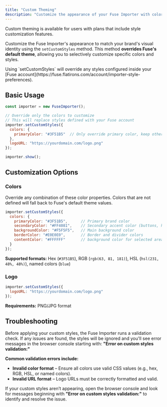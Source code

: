```yaml
---
title: "Custom Theming"
description: "Customize the appearance of your Fuse Importer with colors and logos."
---
```


<Note>
  Custom theming is available for users with plans that include style customization features.
</Note>

Customize the Fuse Importer's appearance to match your brand's visual identity using the `setCustomStyles` method. This method **overrides Fuse's default theme**, allowing you to selectively customize specific colors and styles.

<Warning>
  Using `setCustomStyles` will override any styles configured inside your [Fuse account](https://fuse.flatirons.com/account/importer-style-preferences).
</Warning>

## Basic Usage

```javascript
const importer = new FuseImporter();

// Override only the colors to customize
// This will replace styles defined with your Fuse account
importer.setCustomStyles({
  colors: {
    primaryColor: "#3F51B5"  // Only override primary color, keep other defaults
  },
  logoURL: "https://yourdomain.com/logo.png"
});

importer.show();
```

## Customization Options

### Colors

Override any combination of these color properties. Colors that are not defined will fall back to Fuse's default theme values.

```javascript
importer.setCustomStyles({
  colors: {
    primaryColor: "#3F51B5",      // Primary brand color 
    secondaryColor: "#FF4081",    // Secondary accent color (buttons, highlights)
    backgroundColor: "#F5F5F5",   // Main background color
    borderColor: "#E0E0E0",       // Border and divider colors
    contentColor: "#FFFFFF"       // background color for selected areas
  }
});
```

**Supported formats:** Hex (`#3F51B5`), RGB (`rgb(63, 81, 181)`), HSL (`hsl(231, 48%, 48%)`), named colors (`blue`)

### Logo

```javascript
importer.setCustomStyles({
  logoURL: "https://yourdomain.com/logo.png"
});
```

**Requirements:** PNG/JPG format

## Troubleshooting

Before applying your custom styles, the Fuse Importer runs a validation check. If any issues are found, the styles will be ignored and you'll see error messages in the browser console starting with:
**"Error on custom styles validation:"**

**Common validation errors include:**

* **Invalid color format** – Ensure all colors use valid CSS values (e.g., hex, RGB, HSL, or named colors).
* **Invalid URL format** – Logo URLs must be correctly formatted and valid.

If your custom styles aren’t appearing, open the browser console and look for messages beginning with **"Error on custom styles validation:"** to identify and resolve the issue.
